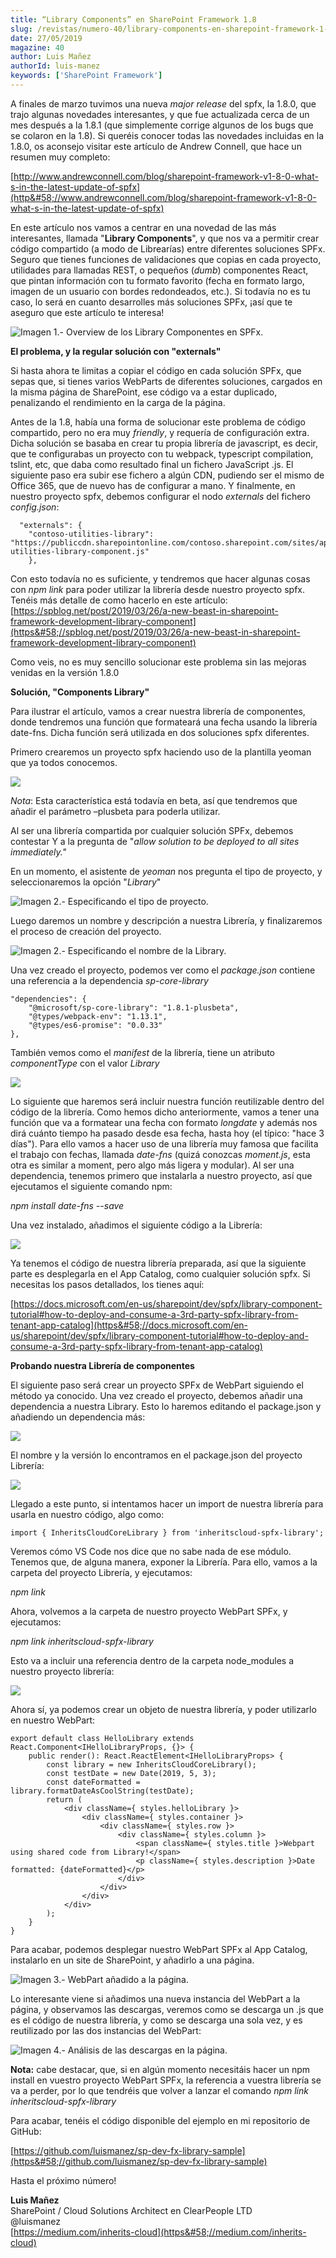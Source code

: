 ```yaml
---
title: “Library Components” en SharePoint Framework 1.8
slug: /revistas/numero-40/library-components-en-sharepoint-framework-1-8
date: 27/05/2019
magazine: 40
author: Luis Mañez
authorId: luis-manez
keywords: ['SharePoint Framework']
---
```






A finales de marzo tuvimos una nueva *major release* del spfx, la 1.8.0, que trajo algunas novedades interesantes, y que fue actualizada cerca de un mes después a la 1.8.1 (que simplemente corrige algunos de los bugs que se colaron en la 1.8). Si queréis conocer todas las novedades incluidas en la 1.8.0, os aconsejo visitar este artículo de Andrew Connell, que hace un resumen muy completo:

[http://www.andrewconnell.com/blog/sharepoint-framework-v1-8-0-what-s-in-the-latest-update-of-spfx](http&#58;//www.andrewconnell.com/blog/sharepoint-framework-v1-8-0-what-s-in-the-latest-update-of-spfx)

En este artículo nos vamos a centrar en una novedad de las más interesantes, llamada "**Library Components**", y que nos va a permitir crear código compartido (a modo de Librearías) entre diferentes soluciones SPFx. Seguro que tienes funciones de validaciones que copias en cada proyecto, utilidades para llamadas REST, o pequeños (*dumb*) componentes React, que pintan información con tu formato favorito (fecha en formato largo, imagen de un usuario con bordes redondeados, etc.). Si todavía no es tu caso, lo será en cuanto desarrolles más soluciones SPFx, ¡así que te aseguro que este artículo te interesa!

![Imagen 1.- Overview de los Library Componentes en SPFx.](../../../images/numero40/library-components-en-sharepoint-framework-1-8/image1.png)

**El problema, y la regular solución con "externals"**

Si hasta ahora te limitas a copiar el código en cada solución SPFx, que sepas que, si tienes varios WebParts de diferentes soluciones, cargados en la misma página de SharePoint, ese código va a estar duplicado, penalizando el rendimiento en la carga de la página.

Antes de la 1.8, había una forma de solucionar este problema de código compartido, pero no era muy *friendly*, y requería de configuración extra. Dicha solución se basaba en crear tu propia librería de javascript, es decir, que te configurabas un proyecto con tu webpack, typescript compilation, tslint, etc, que daba como resultado final un fichero JavaScript .js. El siguiente paso era subir ese fichero a algún CDN, pudiendo ser el mismo de Office 365, que de nuevo has de configurar a mano. Y finalmente, en nuestro proyecto spfx, debemos configurar el nodo *externals* del fichero *config.json*:

```
  "externals": {    
    "contoso-utilities-library": "https://publiccdn.sharepointonline.com/contoso.sharepoint.com/sites/appcatalog/LibraryComponents/contoso-utilities-library-component.js"  
    },​
```

Con esto todavía no es suficiente, y tendremos que hacer algunas cosas con *npm link* para poder utilizar la librería desde nuestro proyecto spfx. Tenéis más detalle de como hacerlo en este artículo: [https://spblog.net/post/2019/03/26/a-new-beast-in-sharepoint-framework-development-library-component](https&#58;//spblog.net/post/2019/03/26/a-new-beast-in-sharepoint-framework-development-library-component)

Como veis, no es muy sencillo solucionar este problema sin las mejoras venidas en la versión 1.8.0

**Solución, "Components Library"**

Para ilustrar el artículo, vamos a crear nuestra librería de componentes, donde tendremos una función que formateará una fecha usando la librería date-fns. Dicha función será utilizada en dos soluciones spfx diferentes.

Primero crearemos un proyecto spfx haciendo uso de la plantilla yeoman que ya todos conocemos.

![](../../../images/numero40/library-components-en-sharepoint-framework-1-8/image2.png)

*Nota*: Esta característica está todavía en beta, así que tendremos que añadir el parámetro –plusbeta para poderla utilizar.

Al ser una librería compartida por cualquier solución SPFx, debemos contestar Y a la pregunta de "*allow solution to be deployed to all sites immediately."*

En un momento, el asistente de *yeoman* nos pregunta el tipo de proyecto, y seleccionaremos la opción "*Library*"

![Imagen 2.- Especificando el tipo de proyecto.](../../../images/numero40/library-components-en-sharepoint-framework-1-8/image3.png)

Luego daremos un nombre y descripción a nuestra Librería, y finalizaremos el proceso de creación del proyecto.

![Imagen 2.- Especificando el nombre de la Library.](../../../images/numero40/library-components-en-sharepoint-framework-1-8/image4.png)

Una vez creado el proyecto, podemos ver como el *package.json* contiene una referencia a la dependencia *sp-core-library*

```
"dependencies": {    
    "@microsoft/sp-core-library": "1.8.1-plusbeta",    
    "@types/webpack-env": "1.13.1",    
    "@types/es6-promise": "0.0.33"  
},​
```

También vemos como el *manifest* de la librería, tiene un atributo *componentType* con el valor *Library*

![](../../../images/numero40/library-components-en-sharepoint-framework-1-8/image5.png)

Lo siguiente que haremos será incluir nuestra función reutilizable dentro del código de la librería. Como hemos dicho anteriormente, vamos a tener una función que va a formatear una fecha con formato *longdate* y además nos dirá cuánto tiempo ha pasado desde esa fecha, hasta hoy (el típico: "hace 3 días"). Para ello vamos a hacer uso de una librería muy famosa que facilita el trabajo con fechas, llamada *date-fns* (quizá conozcas *moment.js*, esta otra es similar a moment, pero algo más ligera y modular). Al ser una dependencia, tenemos primero que instalarla a nuestro proyecto, así que ejecutamos el siguiente comando npm:

*npm install date-fns --save*

Una vez instalado, añadimos el siguiente código a la Librería:

![](../../../images/numero40/library-components-en-sharepoint-framework-1-8/image6.png)

Ya tenemos el código de nuestra librería preparada, así que la siguiente parte es desplegarla en el App Catalog, como cualquier solución spfx. Si necesitas los pasos detallados, los tienes aquí:

[https://docs.microsoft.com/en-us/sharepoint/dev/spfx/library-component-tutorial#how-to-deploy-and-consume-a-3rd-party-spfx-library-from-tenant-app-catalog](https&#58;//docs.microsoft.com/en-us/sharepoint/dev/spfx/library-component-tutorial#how-to-deploy-and-consume-a-3rd-party-spfx-library-from-tenant-app-catalog)

**Probando nuestra Librería de componentes**

El siguiente paso será crear un proyecto SPFx de WebPart siguiendo el método ya conocido. Una vez creado el proyecto, debemos añadir una dependencia a nuestra Library. Esto lo haremos editando el package.json y añadiendo un dependencia más:

![](../../../images/numero40/library-components-en-sharepoint-framework-1-8/image7.png)

El nombre y la versión lo encontramos en el package.json del proyecto Librería:

![](../../../images/numero40/library-components-en-sharepoint-framework-1-8/image8.png)

Llegado a este punto, si intentamos hacer un import de nuestra librería para usarla en nuestro código, algo como:

```
import { InheritsCloudCoreLibrary } from 'inheritscloud-spfx-library';​
```

Veremos cómo VS Code nos dice que no sabe nada de ese módulo. Tenemos que, de alguna manera, exponer la Librería. Para ello, vamos a la carpeta del proyecto Librería, y ejecutamos:

*npm link*

Ahora, volvemos a la carpeta de nuestro proyecto WebPart SPFx, y ejecutamos:

*npm link inheritscloud-spfx-library*

Esto va a incluir una referencia dentro de la carpeta node\_modules a nuestro proyecto librería:

![](../../../images/numero40/library-components-en-sharepoint-framework-1-8/image9.png)

Ahora sí, ya podemos crear un objeto de nuestra librería, y poder utilizarlo en nuestro WebPart:



```
export default class HelloLibrary extends React.Component<IHelloLibraryProps, {}> {  
    public render(): React.ReactElement<IHelloLibraryProps> {     
        const library = new InheritsCloudCoreLibrary();    
        const testDate = new Date(2019, 5, 3);    
        const dateFormatted = library.formatDateAsCoolString(testDate);     
        return (      
            <div className={ styles.helloLibrary }>        
                <div className={ styles.container }>          
                    <div className={ styles.row }>            
                        <div className={ styles.column }>              
                            <span className={ styles.title }>Webpart using shared code from Library!</span>              
                            <p className={ styles.description }>Date formatted: {dateFormatted}</p>            
                        </div>          
                    </div>        
                </div>      
            </div>    
        );  
    }
}​
```

Para acabar, podemos desplegar nuestro WebPart SPFx al App Catalog, instalarlo en un site de SharePoint, y añadirlo a una página.

![Imagen 3.- WebPart añadido a la página.](../../../images/numero40/library-components-en-sharepoint-framework-1-8/image10.png)

Lo interesante viene si añadimos una nueva instancia del WebPart a la página, y observamos las descargas, veremos como se descarga un .js que es el código de nuestra librería, y como se descarga una sola vez, y es reutilizado por las dos instancias del WebPart:

![Imagen 4.- Análisis de las descargas en la página.](../../../images/numero40/library-components-en-sharepoint-framework-1-8/image11.png)

**Nota:** cabe destacar, que, si en algún momento necesitáis hacer un npm install en vuestro proyecto WebPart SPFx, la referencia a vuestra librería se va a perder, por lo que tendréis que volver a lanzar el comando *npm link inheritscloud-spfx-library*

Para acabar, tenéis el código disponible del ejemplo en mi repositorio de GitHub:

[https://github.com/luismanez/sp-dev-fx-library-sample](https&#58;//github.com/luismanez/sp-dev-fx-library-sample)

Hasta el próximo número!



**Luis Mañez** <br />
SharePoint / Cloud Solutions Architect en ClearPeople LTD <br />
@luismanez <br />
[https://medium.com/inherits-cloud](https&#58;//medium.com/inherits-cloud)